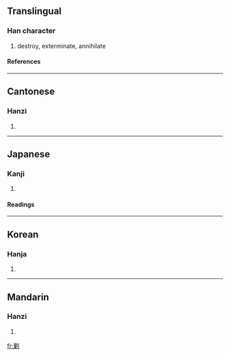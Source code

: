 {{see|勦}}

==Translingual==
===Han character===
{{Han char|rn=18|rad=刀|as=11|sn=13|four=2290<sub>0</sub>|canj=女木中弓 (VDLN)}}
# destroy, exterminate, annihilate
====References====
{{Han ref|kx=0143.381|dkj=02165|hdz=10354.180|uh=527F|ud=21119|bh=B6CF|bd=46799}}
----
==Cantonese==
===Hanzi===
{{yue-hanzi|jyut=|y=chaau1, jiu2}}
# {{defn|Cantonese}}
----
==Japanese==
===Kanji===
{{ja-kanji|grade=|rs=刀11}}
# {{defn|Japanese}} 
====Readings====
{{ja-readings|on=[[しょう]] (shō), [[そう]] (sō)|kun=[[たつ]] (tatsu), [[とる]] (toru)}}
----
==Korean==
===Hanja===
{{ko-hanja|hangeul=초|rv=cho|mr=ch'o}}
# {{defn|Korean}}
----
==Mandarin==
===Hanzi===
{{cmn-hanzi|pin=[[jiǎo]] ([[jiao3]])|wg=chiao<sup>3</sup>}}
# {{defn|Mandarin}}

[[fr:剿]]